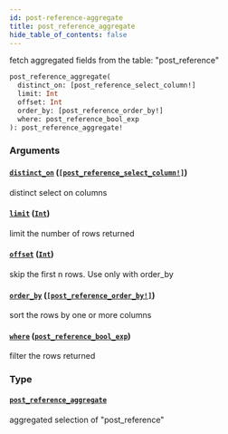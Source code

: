 ```yaml
---
id: post-reference-aggregate
title: post_reference_aggregate
hide_table_of_contents: false
---
```


fetch aggregated fields from the table: "post_reference"

```graphql
post_reference_aggregate(
  distinct_on: [post_reference_select_column!]
  limit: Int
  offset: Int
  order_by: [post_reference_order_by!]
  where: post_reference_bool_exp
): post_reference_aggregate!
```

### Arguments

#### [`distinct_on`](#) ([`[post_reference_select_column!]`](/07-graphql/enums/post-reference-select-column))

distinct select on columns

#### [`limit`](#) ([`Int`](/07-graphql/scalars/int))

limit the number of rows returned

#### [`offset`](#) ([`Int`](/07-graphql/scalars/int))

skip the first n rows. Use only with order_by

#### [`order_by`](#) ([`[post_reference_order_by!]`](/07-graphql/inputs/post-reference-order-by))

sort the rows by one or more columns

#### [`where`](#) ([`post_reference_bool_exp`](/07-graphql/inputs/post-reference-bool-exp))

filter the rows returned

### Type

#### [`post_reference_aggregate`](/07-graphql/objects/post-reference-aggregate)

aggregated selection of "post_reference"
